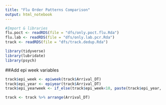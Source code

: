 ```yaml
---
title: "Flu Order Patterns Comparison"
output: html_notebook
---
```


```r
#Import & libraries
flu.poct <- readRDS(file = "dfs/only.poct.flu.Rda")
flu.lab <- readRDS(file = "dfs/only.lab.pcr.Rda")
track <- readRDS(file = "dfs/track.dedup.Rda")

library(tidyverse)
library(lubridate)
library(psych)
```

##Add epi week variables
```r
track$epi_week <- epiweek(track$Arrival_DT)
track$epi_year <- epiyear(track$Arrival_DT)
track$epi_yearweek <- if_else(track$epi_week<10, paste(track$epi_year, "-0", track$epi_week, sep = ""), paste(track$epi_year, track$epi_week, sep = "-"))

track <- track %>% arrange(Arrival_DT)
```


